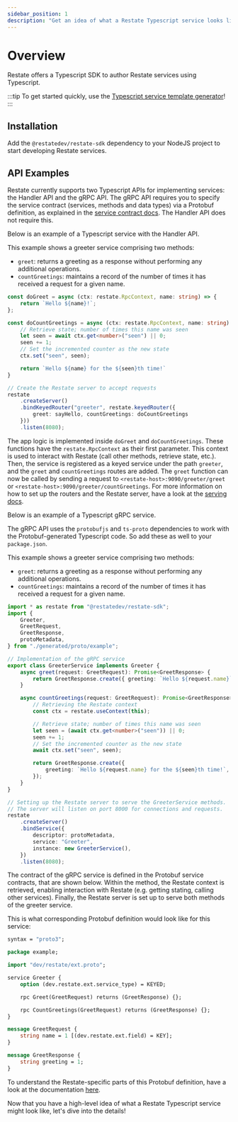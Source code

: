 ```yaml
---
sidebar_position: 1
description: "Get an idea of what a Restate Typescript service looks like."
---
```



# Overview

Restate offers a Typescript SDK to author Restate services using Typescript.

:::tip
To get started quickly, use the [Typescript service template generator](https://github.com/restatedev/node-template-generator)!
:::

## Installation

Add the `@restatedev/restate-sdk` dependency to your NodeJS project to start developing Restate services.

## API Examples
Restate currently supports two Typescript APIs for implementing services: the Handler API and the gRPC API.
The gRPC API requires you to specify the service contract (services, methods and data types) via a Protobuf definition, as explained in the [service contract docs](/services/service_type#restate-service-contract).
The Handler API does not require this.

<Tabs groupId="ts-api">
<TabItem value="handler" label="Handler API Example " default>

Below is an example of a Typescript service with the Handler API.

This example shows a greeter service comprising two methods:
- `greet`: returns a greeting as a response without performing any additional operations.
- `countGreetings`: maintains a record of the number of times it has received a request for a given name.

```typescript
const doGreet = async (ctx: restate.RpcContext, name: string) => {
    return `Hello ${name}!`;
};

const doCountGreetings = async (ctx: restate.RpcContext, name: string) => {
    // Retrieve state; number of times this name was seen
    let seen = await ctx.get<number>("seen") || 0;
    seen += 1;
    // Set the incremented counter as the new state
    ctx.set("seen", seen);

    return `Hello ${name} for the ${seen}th time!`
}

// Create the Restate server to accept requests
restate
    .createServer()
    .bindKeyedRouter("greeter", restate.keyedRouter({
        greet: sayHello, countGreetings: doCountGreetings
    }))
    .listen(8080);
```

The app logic is implemented inside `doGreet` and `doCountGreetings`.
These functions have the `restate.RpcContext` as their first parameter. This context is used to interact with Restate (call other methods, retrieve state, etc.).
Then, the service is registered as a keyed service under the path `greeter`, and the `greet` and `countGreetings` routes are added.
The `greet` function can now be called by sending a request to `<restate-host>:9090/greeter/greet` or `<restate-host>:9090/greeter/countGreetings`.
For more information on how to set up the routers and the Restate server, have a look at the [serving docs](/services/sdk/serving).

</TabItem>
<TabItem value="grpc" label="gRPC API Example">

Below is an example of a Typescript gRPC service.

The gRPC API uses the `protobufjs` and `ts-proto` dependencies to work with the Protobuf-generated Typescript code. So add these as well to your `package.json`.

This example shows a greeter service comprising two methods:
- `greet`: returns a greeting as a response without performing any additional operations.
- `countGreetings`: maintains a record of the number of times it has received a request for a given name.

```typescript
import * as restate from "@restatedev/restate-sdk";
import {
    Greeter,
    GreetRequest,
    GreetResponse,
    protoMetadata,
} from "./generated/proto/example";

// Implementation of the gRPC service
export class GreeterService implements Greeter {
    async greet(request: GreetRequest): Promise<GreetResponse> {
        return GreetResponse.create({ greeting: `Hello ${request.name}` });
    }

    async countGreetings(request: GreetRequest): Promise<GreetResponse> {
        // Retrieving the Restate context
        const ctx = restate.useContext(this);

        // Retrieve state; number of times this name was seen
        let seen = (await ctx.get<number>("seen")) || 0;
        seen += 1;
        // Set the incremented counter as the new state
        await ctx.set("seen", seen);

        return GreetResponse.create({
            greeting: `Hello ${request.name} for the ${seen}th time!`,
        });
    }
}

// Setting up the Restate server to serve the GreeterService methods.
// The server will listen on port 8000 for connections and requests.
restate
    .createServer()
    .bindService({
        descriptor: protoMetadata,
        service: "Greeter",
        instance: new GreeterService(),
    })
    .listen(8080);
```

The contract of the gRPC service is defined in the Protobuf service contracts, that are shown below.
Within the method, the Restate context is retrieved, enabling interaction with Restate (e.g. getting stating, calling other services).
Finally, the Restate server is set up to serve both methods of the greeter service.

This is what corresponding Protobuf definition would look like for this service:

```protobuf
syntax = "proto3";

package example;

import "dev/restate/ext.proto";

service Greeter {
    option (dev.restate.ext.service_type) = KEYED;

    rpc Greet(GreetRequest) returns (GreetResponse) {};

    rpc CountGreetings(GreetRequest) returns (GreetResponse) {};
}

message GreetRequest {
    string name = 1 [(dev.restate.ext.field) = KEY];
}

message GreetResponse {
    string greeting = 1;
}
```

To understand the Restate-specific parts of this Protobuf definition, have a look at the documentation [here](/services/service_type#restate-service-contract).

</TabItem>
</Tabs>

Now that you have a high-level idea of what a Restate Typescript service might look like, let's dive into the details!
